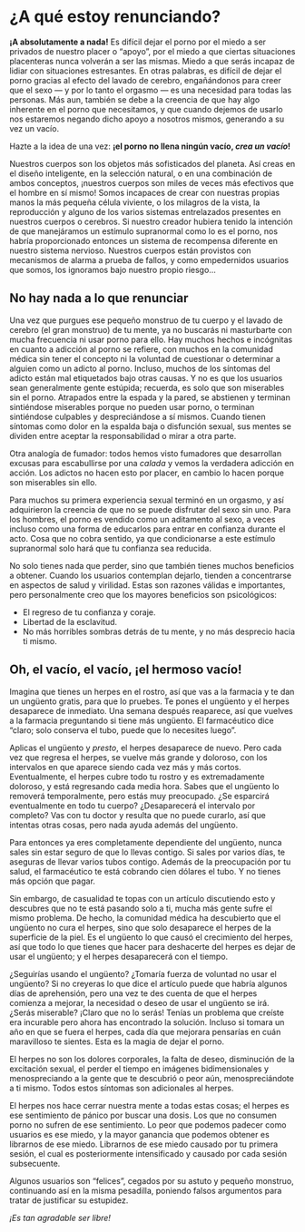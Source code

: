 # ¿A qué estoy renunciando? {#a-que-estoy-renunciando}

**¡A absolutamente a nada!** Es difícil dejar el porno por el miedo a ser privados de nuestro placer o "apoyo", por el miedo a que ciertas situaciones placenteras nunca volverán a ser las mismas. Miedo a que serás incapaz de lidiar con situaciones estresantes. En otras palabras, es difícil de dejar el porno gracias al efecto del lavado de cerebro, engañándonos para creer que el sexo — y por lo tanto el orgasmo — es una necesidad para todas las personas. Más aun, también se debe a la creencia de que hay algo inherente en el porno que necesitamos, y que cuando dejemos de usarlo nos estaremos negando dicho apoyo a nosotros mismos, generando a su vez un vacío.

Hazte a la idea de una vez: **¡el porno no llena ningún vacío, _crea un vacío_!**

Nuestros cuerpos son los objetos más sofisticados del planeta. Así creas en el diseño inteligente, en la selección natural, o en una combinación de ambos conceptos, ¡nuestros cuerpos son miles de veces más efectivos que el hombre en sí mismo! Somos incapaces de crear con nuestras propias manos la más pequeña célula viviente, o los milagros de la vista, la reproducción y alguno de los varios sistemas entrelazados presentes en nuestros cuerpos o cerebros. Si nuestro creador hubiera tenido la intención de que manejáramos un estímulo supranormal como lo es el porno, nos habría proporcionado entonces un sistema de recompensa diferente en nuestro sistema nervioso. Nuestros cuerpos están provistos con mecanismos de alarma a prueba de fallos, y como empedernidos usuarios que somos, los ignoramos bajo nuestro propio riesgo...

## No hay nada a lo que renunciar

Una vez que purgues ese pequeño monstruo de tu cuerpo y el lavado de cerebro (el gran monstruo) de tu mente, ya no buscarás ni masturbarte con mucha frecuencia ni usar porno para ello. Hay muchos hechos e incógnitas en cuanto a adicción al porno se refiere, con muchos en la comunidad médica sin tener el concepto ni la voluntad de cuestionar o determinar a alguien como un adicto al porno. Incluso, muchos de los síntomas del adicto están mal etiquetados bajo otras causas. Y no es que los usuarios sean generalmente gente estúpida; recuerda, es solo que son miserables sin el porno. Atrapados entre la espada y la pared, se abstienen y terminan sintiéndose miserables porque no pueden usar porno, o terminan sintiéndose culpables y despreciándose a sí mismos. Cuando tienen síntomas como dolor en la espalda baja o disfunción sexual, sus mentes se dividen entre aceptar la responsabilidad o mirar a otra parte.

Otra analogía de fumador: todos hemos visto fumadores que desarrollan excusas para escabullirse por una _calada_ y vemos la verdadera adicción en acción. Los adictos no hacen esto por placer, en cambio lo hacen porque son miserables sin ello.

Para muchos su primera experiencia sexual terminó en un orgasmo, y así adquirieron la creencia de que no se puede disfrutar del sexo sin uno. Para los hombres, el porno es vendido como un aditamento al sexo, a veces incluso como una forma de educarlos para entrar en confianza durante el acto. Cosa que no cobra sentido, ya que condicionarse a este estímulo supranormal solo hará que tu confianza sea reducida. 

No solo tienes nada que perder, sino que también tienes muchos beneficios a obtener. Cuando los usuarios contemplan dejarlo, tienden a concentrarse en aspectos de salud y virilidad. Estas son razones válidas e importantes, pero personalmente creo que los mayores beneficios son psicológicos:

* El regreso de tu confianza y coraje.
* Libertad de la esclavitud.
* No más horribles sombras detrás de tu mente, y no más desprecio hacia ti mismo.

## Oh, el vacío, el vacío, ¡el hermoso vacío!

Imagina que tienes un herpes en el rostro, así que vas a la farmacia y te dan un ungüento gratis, para que lo pruebes. Te pones el ungüento y el herpes desaparece de inmediato. Una semana después reaparece, así que vuelves a la farmacia preguntando si tiene más ungüento. El farmacéutico dice "claro; solo conserva el tubo, puede que lo necesites luego".

Aplicas el ungüento y _presto_, el herpes desaparece de nuevo. Pero cada vez que regresa el herpes, se vuelve más grande y doloroso, con los intervalos en que aparece siendo cada vez más y más cortos. Eventualmente, el herpes cubre todo tu rostro y es extremadamente doloroso, y está regresando cada media hora. Sabes que el ungüento lo removerá temporalmente, pero estás muy preocupado. ¿Se esparcirá eventualmente en todo tu cuerpo? ¿Desaparecerá el intervalo por completo? Vas con tu doctor y resulta que no puede curarlo, así que intentas otras cosas, pero nada ayuda además del ungüento.

Para entonces ya eres completamente dependiente del ungüento, nunca sales sin estar seguro de que lo llevas contigo. Si sales por varios días, te aseguras de llevar varios tubos contigo. Además de la preocupación por tu salud, el farmacéutico te está cobrando cien dólares el tubo. Y no tienes más opción que pagar.

Sin embargo, de casualidad te topas con un artículo discutiendo esto y descubres que no te está pasando solo a ti, mucha más gente sufre el mismo problema. De hecho, la comunidad médica ha descubierto que el ungüento no cura el herpes, sino que solo desaparece el herpes de la superficie de la piel. Es el ungüento lo que causó el crecimiento del herpes, así que todo lo que tienes que hacer para deshacerte del herpes es dejar de usar el ungüento; y el herpes desaparecerá con el tiempo.

¿Seguirías usando el ungüento? ¿Tomaría fuerza de voluntad no usar el ungüento? Si no creyeras lo que dice el artículo puede que habría algunos días de aprehensión, pero una vez te des cuenta de que el herpes comienza a mejorar, la necesidad o deseo de usar el ungüento se irá. ¿Serás miserable? ¡Claro que no lo serás! Tenías un problema que creíste era incurable pero ahora has encontrado la solución. Incluso si tomara un año en que se fuera el herpes, cada día que mejorara pensarías en cuán maravilloso te sientes. Esta es la magia de dejar el porno.

El herpes no son los dolores corporales, la falta de deseo, disminución de la excitación sexual, el perder el tiempo en imágenes bidimensionales y menospreciando a la gente que te descubrió o peor aún, menospreciándote a ti mismo. Todos estos síntomas son adicionales al herpes.

El herpes nos hace cerrar nuestra mente a todas estas cosas; el herpes es ese sentimiento de pánico por buscar una dosis. Los que no consumen porno no sufren de ese sentimiento. Lo peor que podemos padecer como usuarios es ese miedo, y la mayor ganancia que podemos obtener es librarnos de ese miedo. Librarnos de ese miedo causado por tu primera sesión, el cual es posteriormente intensificado y causado por cada sesión subsecuente.

Algunos usuarios son "felices", cegados por su astuto y pequeño monstruo, continuando así en la misma pesadilla, poniendo falsos argumentos para tratar de justificar su estupidez.

_¡Es tan agradable ser libre!_
